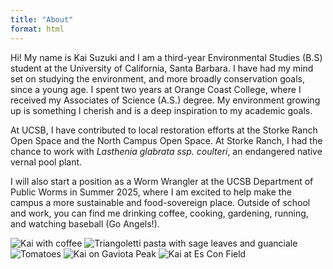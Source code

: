 ```yaml
---
title: "About"
format: html
---
```


Hi! My name is Kai Suzuki and I am a third-year Environmental Studies (B.S) student at the University of California, Santa Barbara. I have had my mind set on studying the environment, and more broadly conservation goals, since a young age. I spent two years at Orange Coast College, where I received my Associates of Science (A.S.) degree. My environment growing up is something I cherish and is a deep inspiration to my academic goals. 

At UCSB, I have contributed to local restoration efforts at the Storke Ranch Open Space and the North Campus Open Space. At Storke Ranch, I had the chance to work with *Lasthenia glabrata ssp. coulteri*, an endangered native vernal pool plant. 

I will also start a position as a Worm Wrangler at the UCSB Department of Public Worms in Summer 2025, where I am excited to help make the campus a more sustainable and food-sovereign place. Outside of school and work, you can find me drinking coffee, cooking, gardening, running, and watching baseball (Go Angels!).

![Kai with coffee](/media/kai_coffee.jpg){.small-img}
![Triangoletti pasta with sage leaves and guanciale](/media/pasta.jpg){.small-img}
![Tomatoes](/media/tomatoes.JPG){.small-img}
![Kai on Gaviota Peak](/media/kai_hike.jpg){.small-img}
![Kai at Es Con Field](/media/kai_escon.JPG){.small-img}

